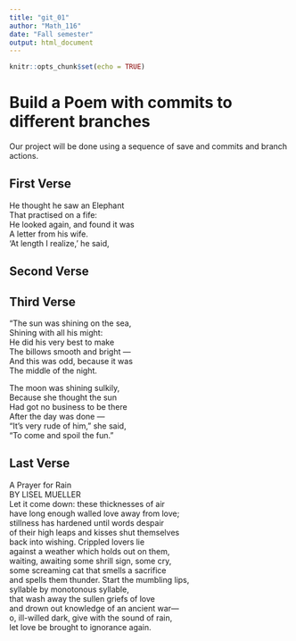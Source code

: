 ```yaml
---
title: "git_01"
author: "Math_116"
date: "Fall semester"
output: html_document
---
```


```r
knitr::opts_chunk$set(echo = TRUE)
```
# Build a Poem with commits to different branches
Our project will be done using a sequence of save and commits and branch actions.
<!-- Do not modify or change any text in "!--" bracketed areas such as this --- these are instructions to
you, if you change any of this the git program will notice it and compromise your git merging strategy !-->

## First Verse 
<!--Put the first five lines of a poem by Lewis Carrol in this section!-->

He thought he saw an Elephant  
That practised on a fife:  
He looked again, and found it was  
A letter from his wife.  
'At length I realize,' he said,  
  
## Second Verse
<!--Put the first five lines of a poem by Robert Frost here!-->

## Third Verse
<!--Put the first two verses of The Walrus and the Carpenter here!-->

"The sun was shining on the sea,  
      Shining with all his might:  
He did his very best to make  
      The billows smooth and bright —  
And this was odd, because it was  
      The middle of the night.  
  
The moon was shining sulkily,  
      Because she thought the sun  
Had got no business to be there  
      After the day was done —  
"It's very rude of him," she said,  
      "To come and spoil the fun."  
  
## Last Verse
<!--Put a short poem of your choice 8-20 lines,here!-->

A Prayer for Rain  
BY LISEL MUELLER  
Let it come down: these thicknesses of air  
have long enough walled love away from love;  
stillness has hardened until words despair  
of their high leaps and kisses shut themselves  
back into wishing. Crippled lovers lie  
against a weather which holds out on them,  
waiting, awaiting some shrill sign, some cry,  
some screaming cat that smells a sacrifice  
and spells them thunder. Start the mumbling lips,  
syllable by monotonous syllable,  
that wash away the sullen griefs of love  
and drown out knowledge of an ancient war—  
o, ill-willed dark, give with the sound of rain,  
let love be brought to ignorance again.  
  
